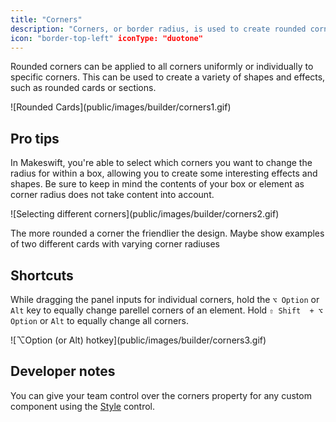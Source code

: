 ```yaml
---
title: "Corners"
description: "Corners, or border radius, is used to create rounded corners on elements by defining the radius of the element's corners."
icon: "border-top-left" iconType: "duotone"
---
```


Rounded corners can be applied to all corners uniformly or individually to specific corners. This can be used to create a variety of shapes and effects, such as rounded cards or sections.

<Frame>![Rounded Cards](public/images/builder/corners1.gif)</Frame>

## Pro tips

In Makeswift, you're able to select which corners you want to change the radius for within a box, allowing you to create some interesting effects and shapes. Be sure to keep in mind the contents of your box or element as corner radius does not take content into account.

<Frame>
  ![Selecting different corners](public/images/builder/corners2.gif)
</Frame>

The more rounded a corner the friendlier the design. Maybe show examples of two different cards with varying corner radiuses

## Shortcuts

While dragging the panel inputs for individual corners, hold the `⌥ Option` or `Alt` key to equally change parellel corners of an element. Hold `⇧ Shift  + ⌥ Option` or `Alt` to equally change all corners.

<Frame>![⌥Option (or Alt) hotkey](public/images/builder/corners3.gif)</Frame>

## Developer notes

You can give your team control over the corners property for any custom component using the [Style](/developer/reference/controls/style) control.

